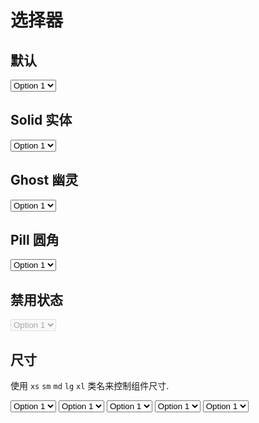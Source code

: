
# 选择器

## 默认

<CodeDemo>
  <select className="select success">
    <option>Option 1</option>
    <option>Option 2</option>
    <option>Option 3</option>
  </select>
</CodeDemo>

## Solid 实体

<CodeDemo>
  <select className="select solid danger">
    <option>Option 1</option>
    <option>Option 2</option>
    <option>Option 3</option>
  </select>
</CodeDemo>

## Ghost 幽灵

<CodeDemo>
  <select className="select ghost success">
    <option>Option 1</option>
    <option>Option 2</option>
    <option>Option 3</option>
  </select>
</CodeDemo>

## Pill 圆角

<CodeDemo>
  <select className="select pill success">
    <option>Option 1</option>
    <option>Option 2</option>
    <option>Option 3</option>
  </select>
</CodeDemo>

## 禁用状态

<CodeDemo>
  <select className="select success" disabled>
    <option>Option 1</option>
    <option>Option 2</option>
    <option>Option 3</option>
  </select>
</CodeDemo>

## 尺寸

使用 `xs` `sm` `md` `lg` `xl` 类名来控制组件尺寸.

<CodeDemo>
  <div className="grid gap-4">
    <select className="select success xs">
      <option>Option 1</option>
      <option>Option 2</option>
      <option>Option 3</option>
    </select>
    <select className="select success sm">
      <option>Option 1</option>
      <option>Option 2</option>
      <option>Option 3</option>
    </select>
    <select className="select success md">
      <option>Option 1</option>
      <option>Option 2</option>
      <option>Option 3</option>
    </select>
    <select className="select success lg">
      <option>Option 1</option>
      <option>Option 2</option>
      <option>Option 3</option>
    </select>
    <select className="select success xl">
      <option>Option 1</option>
      <option>Option 2</option>
      <option>Option 3</option>
    </select>
  </div>
</CodeDemo>
